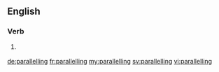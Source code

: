 ==English==

===Verb===
{{head|en}}

# {{context|British|lang=en}} {{present participle of|parallel}}

[[de:parallelling]]
[[fr:parallelling]]
[[my:parallelling]]
[[sv:parallelling]]
[[vi:parallelling]]